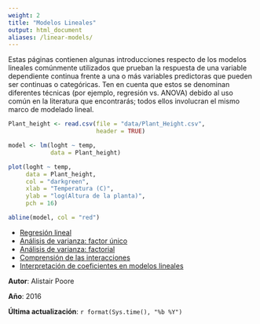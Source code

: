 ```yaml
---
weight: 2
title: "Modelos Lineales"
output: html_document
aliases: /linear-models/
---
```


Estas páginas contienen algunas introducciones respecto de los modelos lineales comúnmente utilizados que prueban la respuesta de una variable dependiente continua frente a una o más variables predictoras que pueden ser continuas o categóricas. Ten en cuenta que estos se denominan diferentes técnicas (por ejemplo, regresión vs. ANOVA) debido al uso común en la literatura que encontrarás; todos ellos involucran el mismo marco de modelado lineal.


```r
Plant_height <- read.csv(file = "data/Plant_Height.csv", 
                         header = TRUE)

model <- lm(loght ~ temp,
            data = Plant_height)

plot(loght ~ temp, 
     data = Plant_height, 
     col = "darkgreen", 
     xlab = "Temperatura (C)", 
     ylab = "log(Altura de la planta)",
     pch = 16)

abline(model, col = "red")
```

* [Regresión lineal](linear-regression/)
* [Análisis de varianza: factor único](anova/anova-single/)
* [Análisis de varianza: factorial](anova/anova-factorial/)  
* [Comprensión de las interacciones](interactions)
* [Interpretación de coeficientes en modelos lineales](../glms/interpret-glm-coeffs/)

**Autor**: Alistair Poore
 
**Año**: 2016

**Última actualización**: `r format(Sys.time(), "%b %Y")`

